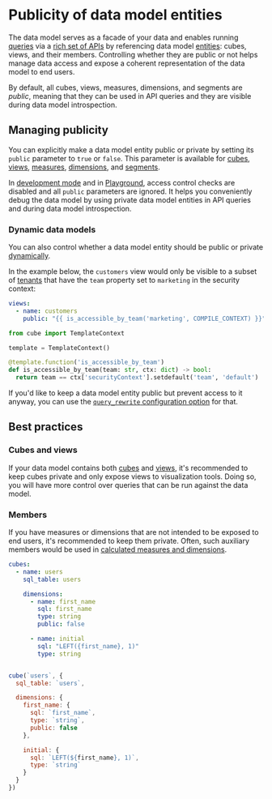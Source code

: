 # Publicity of data model entities

The data model serves as a facade of your data and enables running
[queries][ref-queries] via a [rich set of APIs][ref-apis] by referencing data
model [entities][ref-data-modeling-concepts]: cubes, views, and their members.
Controlling whether they are public or not helps manage data access and expose
a coherent representation of the data model to end users.

By default, all cubes, views, measures, dimensions, and segments are *public*,
meaning that they can be used in API queries and they are visible during data
model introspection.

## Managing publicity

You can explicitly make a data model entity public or private by setting its
`public` parameter to `true` or `false`. This parameter is available for
[cubes][ref-cubes-public], [views][ref-views-public], [measures][ref-measures-public],
[dimensions][ref-dimensions-public], and [segments][ref-segments-public].

<InfoBox>

In [development mode][ref-dev-mode] and in [Playground][ref-playground], access
control checks are disabled and all `public` parameters are ignored. It helps
you conveniently debug the data model by using private data model entities in
API queries and during data model introspection.

</InfoBox>

### Dynamic data models

You can also control whether a data model entity should be public or private
[dynamically][ref-dynamic-data-modeling].

In the example below, the `customers` view would only be visible to a subset
of [tenants][ref-multitenancy] that have the `team` property set to `marketing`
in the security context: 

```yml filename="model/views/customers.yml"
views:
  - name: customers
    public: "{{ is_accessible_by_team('marketing', COMPILE_CONTEXT) }}"
```

```python filename="model/globals.py"
from cube import TemplateContext

template = TemplateContext()

@template.function('is_accessible_by_team')
def is_accessible_by_team(team: str, ctx: dict) -> bool:
  return team == ctx['securityContext'].setdefault('team', 'default')
```

If you'd like to keep a data model entity public but prevent access to it
anyway, you can use the [`query_rewrite` configuration option][ref-query-rewrite] for that.

## Best practices

### Cubes and views

If your data model contains both [cubes][ref-cubes] and [views][ref-views],
it's recommended to keep cubes private and only expose views to visualization
tools. Doing so, you will have more control over queries that can be run
against the data model.

<Diagram src="https://ucarecdn.com/bfc3e04a-b690-40bc-a6f8-14a9175fb4fd/" />

### Members

If you have measures or dimensions that are not intended to be exposed to end
users, it's recommended to keep them private. Often, such auxiliary members
would be used in [calculated measures and dimensions][ref-calculated-members].

<CodeTabs>

```yaml
cubes:
  - name: users
    sql_table: users

    dimensions:
      - name: first_name
        sql: first_name
        type: string
        public: false

      - name: initial
        sql: "LEFT({first_name}, 1)"
        type: string



```

```javascript
cube(`users`, {
  sql_table: `users`,

  dimensions: {
    first_name: {
      sql: `first_name`,
      type: `string`,
      public: false
    },

    initial: {
      sql: `LEFT(${first_name}, 1)`,
      type: `string`
    }
  }
})
```

</CodeTabs>


[ref-data-modeling-concepts]: /product/data-modeling/concepts
[ref-apis]: /product/apis-integrations
[ref-queries]: /product/apis-integrations/queries
[ref-cubes-public]: /reference/data-model/cube#public
[ref-views-public]: /reference/data-model/view#public
[ref-measures-public]: /reference/data-model/measures#public
[ref-dimensions-public]: /reference/data-model/dimensions#public
[ref-segments-public]: /reference/data-model/segments#public
[ref-cubes]: /product/data-modeling/concepts#cubes
[ref-views]: /product/data-modeling/concepts#views
[ref-calculated-members]: /product/data-modeling/overview#4-using-calculated-measures
[ref-multitenancy]: /product/configuration/advanced/multitenancy
[ref-dynamic-data-modeling]: /product/data-modeling/dynamic
[ref-query-rewrite]: /reference/configuration/config#query_rewrite
[ref-dev-mode]: /product/configuration#development-mode
[ref-playground]: /product/workspace/playground